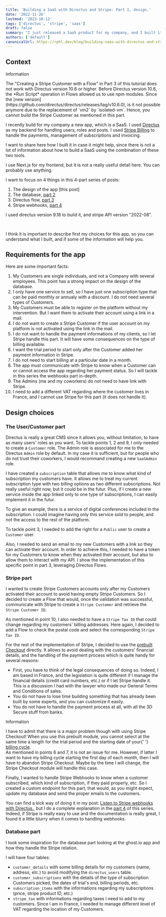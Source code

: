 ```yaml
---
title: 'Building a SaaS with Directus and Stripe: Part 1, design.'
date: '2022-11-26'
lastmod: '2023-10-12'
tags: ['directus', 'stripe', 'saas']
draft: false
summary: "I just released a SaaS product for my company, and I built it with Directus and leveraged Stripe Billing. Let's take a look at the design of the app."
authors: ['default']
canonicalUrl: https://rphl.dev/blog/building-saas-with-directus-and-stripe-part1
---
```


## Context

<div className="mb-4 rounded-lg bg-orange-100 px-4 pt-4 pb-2 text-orange-700 dark:bg-orange-200 dark:text-orange-800">
  <p className="m-0 pb-0 text-lg font-medium">Information</p>
  <p className="m-0 pt-0 text-lg">
    The "Creating a Stripe Customer with a Flow" in Part 3 of this tutorial does not work with Directus version 10.6 or higher.
    Before Directus version 10.6, the *Run Script* operation in Flows allowed us to use npm modules. Since the [new version](https://github.com/directus/directus/releases/tag/v10.6.0), is it not possible anymore due to the replacement of `vm2` by `isolated-vm`. Hence, you cannot build the Stripe Customer as mentioned in this part.
  </p>
</div>

I recently build for my company a new app, which is a SaaS. I used [Directus](https://directus.io) as my backend
for handling users, roles and posts. I used [Stripe Billing](https://stripe.com/docs/billing) to handle the payments,
management of subscriptions and invoicing.

I want to share here how I built it in case it might help, since there is not a lot of information about how
to build a SaaS using the combination of these two tools.

I use Next.js for my frontend, but it is not a really useful detail here. You can probably use anything.

I want to focus on 4 things in this 4-part series of posts:

1. The design of the app [this post]
2. The database, [part 2](https://rphl.dev/blog/building-saas-with-directus-and-stripe-part2)
3. Directus flow, [part 3](https://rphl.dev/blog/building-saas-with-directus-and-stripe-part3)
4. Stripe webhooks, [part 4](https://rphl.dev/blog/building-saas-with-directus-and-stripe-part4)

I used directus version 9.18 to build it, and stripe API version "2022-08".

<TOCInline toc={props.toc} asDisclosure toHeading={3} />
<br />

I think it is important to describe first my choices for this app, so you can understand what I built, and if
some of the information will help you.

## Requirements for the app

Here are some important facts:

1. My Customers are single individuals, and not a Company with several employees. This point has a
   strong impact on the design of the database.
2. I only have one service to sell, so I have just one subscription type that can be paid
   monthly or annualy with a discount. I do not need several types of Customers.
3. My Customers must be able to register on the platform without my intervention. But I want them to
   activate their account using a link in a mail.
4. I do not want to create a Stripe Customer if the user account on my platform is not activated using the
   link in the mail.
5. I do not want to handle the payment informations of my clients, so I let Stripe handle this part.
   It will have some consequences on the type of billing available.
6. I want the trial period to start only after the Customer added her payment information in Stripe.
7. I do not need to start billing at a particular date in a month.
8. The app must communicate with Stripe to know when a Customer can or cannot access the app regarding
   her payment status. So I will tackle in this series the webhooks part in-depth.
9. The Admins (me and my coworkers) do not need to have link with Stripe.
10. I need to add a different VAT regarding where the customer lives in France, and I cannot use
    Stripe for this part (it does not handle it).

## Design choices

### The User/Customer part

Directus is really a great CMS since it allows you, without limitation, to have as many users' roles as you want.
To tackle points 1, 2 and 9, I only needed to create a `Customer` role. The Admin role is associated for me to the
Directus `Admin` role by default. In my case it is sufficient, but for people who do not trust their coworkers,
I would recommand creating a new `SaaSAdmin` role.

I have created a `subscription` table that allows me to know what kind of subscription my customers have. It allows
me to treat my current subscription type with two billing options as two different subscriptions. Not really useful
right now, but it could be in the futur. Plus, if I create a new service inside the app linked only to
one type of subscriptions, I can easily implement it in the futur.

To give an example, there is a service of digital conferences included in the subscription. I could imagine
having only this service sold to people, and not the access to the rest of the platform.

To tackle point 3, I needed to add the right for a `Public` user to create a `Customer` user.

Also, I needed to send an email to my new Customers with a link so they can activate their account.
In order to achieve this, I needed to have a token for my Customers to know when they activated their account,
but also to allow them to interact with my API. I show the implementation of this specific point in part 3,
leveraging Directus Flows.

### Stripe part

I wanted to create Stripe Customers accounts only after my Customers activated their account to avoid having empty
Stripe Customers. So I decided to create a Flow that would, once the validation was successful, communicate with
Stripe to create a `Stripe Customer` and retrieve the `Stripe Customer ID`.

As mentioned in point 10, I also needed to have a `Stripe Tax ID` that could change regarding my customers' billing
addresses. Here again, I decided to add a Flow to check the postal code and select the corresponding `Stripe Tax ID`.

For the rest of the implementation of Stripe, I decided to use the
[prebuilt Checkout](https://stripe.com/docs/payments/checkout)
directly. It allows to avoid dealing with the customers' financial details, and the handling of the
payment process which is quite handy for several reasons:

- First, you have to think of the legal consequences of doing so. Indeed, I am based in France,
  and the legislation is quite different if I manage the financial details (credit card numbers, etc.)
  or if I let Stripe handle it. This is a discussion I had with the lawyer who made our
  General Terms and Conditions of sales.
- You do not have to lose time building something that has already been built by some experts, and you
  can customize it easily.
- You do not have to handle the payment process at all, with all the 3D Secure stuff from banks.

<div className="mb-4 rounded-lg bg-orange-100 px-4 pt-4 pb-2 text-orange-700 dark:bg-orange-200 dark:text-orange-800">
  <p className="m-0 pb-0 text-lg font-medium">Information</p>
  <p className="m-0 pt-0 text-lg">
    I have to admit that there is a major problem though with using Stripe Checkout! When you use
    this prebuilt module, you cannot select at the same time a length for the trial period and the
    starting date of your{' '}
    <a href="https://stripe.com/docs/billing/subscriptions/billing-cycle">billing cycle</a>.<br />
    As mentioned in points 6 and 7, it is not an issue for me. However, if latter I want to have my billing
    cycle starting the first day of each month, then I will have to abandon Stripe Checkout. Maybe by
    the time I will change, the Stripe Checkout module will handle this case.
  </p>
</div>

Finally, I wanted to handle Stripe Webhooks to know when a customer subscribed, which kind of subscription,
if they paid properly, etc. So I created a custom endpoint for this part, that would, as you might expect, update my
database and send the proper emails to the customers.

You can find a kick way of doing it in my post:
[Listen to Stripe webhooks with Directus.](https://rphl.dev/blog/create-stripe-webhook-listener-directus), but I
do a complete explanation in the [part 4](https://rphl.dev/blog/building-saas-with-directus-and-stripe-part4) of this series.
Indeed, if Stripe is really easy to use and the
documentation is really great, I found it a little blurry when it comes to handling webhooks.

### Database part

I took some inspiration for the database part looking at the ghost.io app and how they handle
the Stripe relation.

I will have four tables:

- `customer_details` with some billing details for my customers (name, address, etc.) to avoid
  modifying the `directus_users` table.
- `customer_subscriptions` with the details of the type of subscription Customers picked, the dates
  of trial's end, billing periods, etc.
- `subscription_items` with the informations regarding my subscriptions (price, stripe product ID, etc.)
- `stripe_tax` with informations regarding taxes I need to add to my customers. Since I am in France,
  I needed to manage different level of VAT regarding the location of my Customers.
